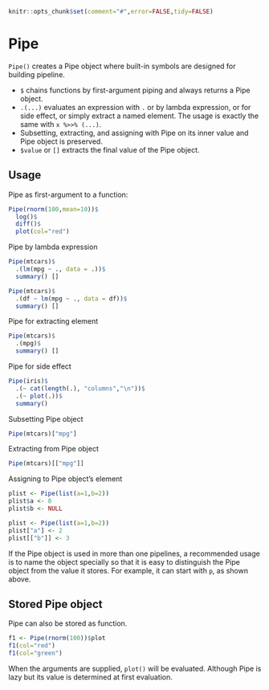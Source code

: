 <!--
%\VignetteEngine{knitr}
%\VignetteIndexEntry{Pipe}
-->

```r
knitr::opts_chunk$set(comment="#",error=FALSE,tidy=FALSE)
```

# Pipe

`Pipe()` creates a Pipe object where built-in symbols are designed for building pipeline. 

- `$` chains functions by first-argument piping and always returns a Pipe object.
- `.(...)` evaluates an expression with `.` or by lambda expression, or for side effect, or simply extract a named element. The usage is exactly the same with `x %>>% (...)`.
- Subsetting, extracting, and assigning with Pipe on its inner value and Pipe object is preserved.
- `$value` or `[]` extracts the final value of the Pipe object.

## Usage

Pipe as first-argument to a function:

```r
Pipe(rnorm(100,mean=10))$
  log()$
  diff()$
  plot(col="red")
```

Pipe by lambda expression

```r
Pipe(mtcars)$
  .(lm(mpg ~ ., data = .))$
  summary() []
```

```r
Pipe(mtcars)$
  .(df ~ lm(mpg ~ ., data = df))$
  summary() []
```

Pipe for extracting element

```r
Pipe(mtcars)$
  .(mpg)$
  summary() []
```

Pipe for side effect

```r
Pipe(iris)$
  .(~ cat(length(.), "columns","\n"))$
  .(~ plot(.))$
  summary()
```

Subsetting Pipe object

```r
Pipe(mtcars)["mpg"]
```

Extracting from Pipe object

```r
Pipe(mtcars)[["mpg"]]
```

Assigning to Pipe object's element

```r
plist <- Pipe(list(a=1,b=2))
plist$a <- 0
plist$b <- NULL
```

```r
plist <- Pipe(list(a=1,b=2))
plist["a"] <- 2
plist[["b"]] <- 3
```

If the Pipe object is used in more than one pipelines, a recommended usage is to name the object specially so that it is easy to distinguish the Pipe object from the value it stores. For example, it can start with `p`, as shown above.

## Stored Pipe object

Pipe can also be stored as function.

```r
f1 <- Pipe(rnorm(100))$plot
f1(col="red")
f1(col="green")
```

When the arguments are supplied, `plot()` will be evaluated. Although Pipe is lazy but its value is determined at first evaluation.
